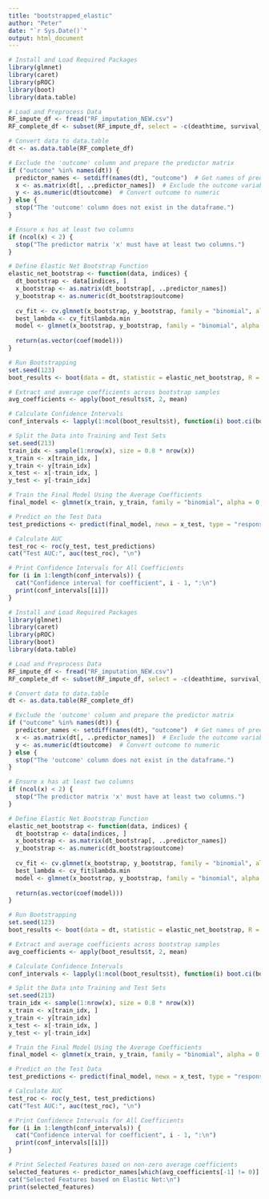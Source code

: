 ```yaml
---
title: "bootstrapped_elastic"
author: "Peter"
date: "`r Sys.Date()`"
output: html_document
---
```



```r
# Install and Load Required Packages
library(glmnet)
library(caret)
library(pROC)
library(boot)
library(data.table)

# Load and Preprocess Data
RF_impute_df <- fread("RF_imputation_NEW.csv")
RF_complete_df <- subset(RF_impute_df, select = -c(deathtime, survival_time, LOS, Unnamed_0, V1, admittime, ID, group, tLOS, Anion_gap, subject_id))

# Convert data to data.table
dt <- as.data.table(RF_complete_df)

# Exclude the 'outcome' column and prepare the predictor matrix
if ("outcome" %in% names(dt)) {
  predictor_names <- setdiff(names(dt), "outcome")  # Get names of predictor columns
  x <- as.matrix(dt[, ..predictor_names])  # Exclude the outcome variable
  y <- as.numeric(dt$outcome)  # Convert outcome to numeric
} else {
  stop("The 'outcome' column does not exist in the dataframe.")
}

# Ensure x has at least two columns
if (ncol(x) < 2) {
  stop("The predictor matrix 'x' must have at least two columns.")
}

# Define Elastic Net Bootstrap Function
elastic_net_bootstrap <- function(data, indices) {
  dt_bootstrap <- data[indices, ]
  x_bootstrap <- as.matrix(dt_bootstrap[, ..predictor_names])
  y_bootstrap <- as.numeric(dt_bootstrap$outcome)
  
  cv_fit <- cv.glmnet(x_bootstrap, y_bootstrap, family = "binomial", alpha = 0.5)
  best_lambda <- cv_fit$lambda.min
  model <- glmnet(x_bootstrap, y_bootstrap, family = "binomial", alpha = 0.5, lambda = best_lambda)
  
  return(as.vector(coef(model)))
}

# Run Bootstrapping
set.seed(123)
boot_results <- boot(data = dt, statistic = elastic_net_bootstrap, R = 100)

# Extract and average coefficients across bootstrap samples
avg_coefficients <- apply(boot_results$t, 2, mean)

# Calculate Confidence Intervals
conf_intervals <- lapply(1:ncol(boot_results$t), function(i) boot.ci(boot_results, type = "perc", index = i))

# Split the Data into Training and Test Sets
set.seed(213)
train_idx <- sample(1:nrow(x), size = 0.8 * nrow(x))
x_train <- x[train_idx, ]
y_train <- y[train_idx]
x_test <- x[-train_idx, ]
y_test <- y[-train_idx]

# Train the Final Model Using the Average Coefficients
final_model <- glmnet(x_train, y_train, family = "binomial", alpha = 0.5, lambda = best_lambda)

# Predict on the Test Data
test_predictions <- predict(final_model, newx = x_test, type = "response")

# Calculate AUC
test_roc <- roc(y_test, test_predictions)
cat("Test AUC:", auc(test_roc), "\n")

# Print Confidence Intervals for All Coefficients
for (i in 1:length(conf_intervals)) {
  cat("Confidence interval for coefficient", i - 1, ":\n")
  print(conf_intervals[[i]])
}

```

```r
# Install and Load Required Packages
library(glmnet)
library(caret)
library(pROC)
library(boot)
library(data.table)

# Load and Preprocess Data
RF_impute_df <- fread("RF_imputation_NEW.csv")
RF_complete_df <- subset(RF_impute_df, select = -c(deathtime, survival_time, LOS, Unnamed_0, V1, admittime, ID, group, tLOS, Anion_gap, subject_id))

# Convert data to data.table
dt <- as.data.table(RF_complete_df)

# Exclude the 'outcome' column and prepare the predictor matrix
if ("outcome" %in% names(dt)) {
  predictor_names <- setdiff(names(dt), "outcome")  # Get names of predictor columns
  x <- as.matrix(dt[, ..predictor_names])  # Exclude the outcome variable
  y <- as.numeric(dt$outcome)  # Convert outcome to numeric
} else {
  stop("The 'outcome' column does not exist in the dataframe.")
}

# Ensure x has at least two columns
if (ncol(x) < 2) {
  stop("The predictor matrix 'x' must have at least two columns.")
}

# Define Elastic Net Bootstrap Function
elastic_net_bootstrap <- function(data, indices) {
  dt_bootstrap <- data[indices, ]
  x_bootstrap <- as.matrix(dt_bootstrap[, ..predictor_names])
  y_bootstrap <- as.numeric(dt_bootstrap$outcome)
  
  cv_fit <- cv.glmnet(x_bootstrap, y_bootstrap, family = "binomial", alpha = 0.5)
  best_lambda <- cv_fit$lambda.min
  model <- glmnet(x_bootstrap, y_bootstrap, family = "binomial", alpha = 0.5, lambda = best_lambda)
  
  return(as.vector(coef(model)))
}

# Run Bootstrapping
set.seed(123)
boot_results <- boot(data = dt, statistic = elastic_net_bootstrap, R = 100)

# Extract and average coefficients across bootstrap samples
avg_coefficients <- apply(boot_results$t, 2, mean)

# Calculate Confidence Intervals
conf_intervals <- lapply(1:ncol(boot_results$t), function(i) boot.ci(boot_results, type = "perc", index = i))

# Split the Data into Training and Test Sets
set.seed(213)
train_idx <- sample(1:nrow(x), size = 0.8 * nrow(x))
x_train <- x[train_idx, ]
y_train <- y[train_idx]
x_test <- x[-train_idx, ]
y_test <- y[-train_idx]

# Train the Final Model Using the Average Coefficients
final_model <- glmnet(x_train, y_train, family = "binomial", alpha = 0.5, lambda = best_lambda)

# Predict on the Test Data
test_predictions <- predict(final_model, newx = x_test, type = "response")

# Calculate AUC
test_roc <- roc(y_test, test_predictions)
cat("Test AUC:", auc(test_roc), "\n")

# Print Confidence Intervals for All Coefficients
for (i in 1:length(conf_intervals)) {
  cat("Confidence interval for coefficient", i - 1, ":\n")
  print(conf_intervals[[i]])
}

# Print Selected Features based on non-zero average coefficients
selected_features <- predictor_names[which(avg_coefficients[-1] != 0)]
cat("Selected Features based on Elastic Net:\n")
print(selected_features)

```




